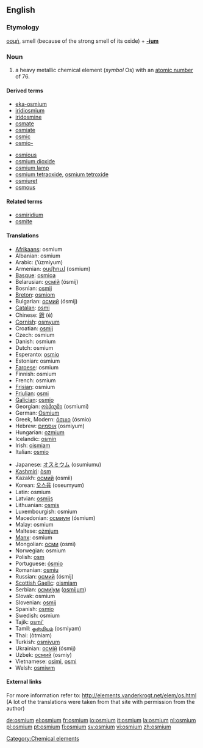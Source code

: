{{see|Osmium}}
==English==
{{elements|Os|rhenium|Re|iridium|Ir}}
===Etymology===
{{Gr.}} [[οσμή]], smell (because of the strong smell of its oxide) + '''[[-ium]]'''

=== Noun ===
{{en-noun|-}}
{{wikipedia}}

# a heavy metallic chemical element (''symbol'' Os) with an [[atomic number]] of 76.

====Derived terms====
{{top2}}
*[[eka-osmium]]
*[[iridiosmium]]
*[[iridosmine]]
*[[osmate]]
*[[osmiate]]
*[[osmic]]
*[[osmio-]]
{{mid2}}
*[[osmious]]
*[[osmium dioxide]]
*[[osmium lamp]]
*[[osmium tetraoxide]], [[osmium tetroxide]]
*[[osmiuret]]
*[[osmous]]
{{bottom}}

====Related terms====
*[[osmiridium]]
*[[osmite]]

==== Translations ====
{{top}}
*[[Afrikaans]]: osmium
*Albanian: osmium
*Arabic: {{ARchar|[[ازميوم]]}} (’úzmiyum) {{m}}
*Armenian: [[օսմիում]] (osmium)
*[[Basque]]: [[osmioa]]
*Belarusian: [[осмiй]] (ósmij) {{m}}
*Bosnian: [[osmij]]
*[[Breton]]: [[osmiom]]
*Bulgarian: [[осмий]] (ósmij) {{m}}
*[[Catalan]]: [[osmi]]
*Chinese: [[鋨]] (é)
*[[Cornish]]: [[osmyum]]
*Croatian: [[osmij]]
*Czech: osmium
*Danish: osmium
*Dutch: osmium {{n}}
*Esperanto: [[osmio]]
*Estonian: osmium
*[[Faroese]]: osmium
*Finnish: osmium
*French: osmium {{m}}
*[[Frisian]]: osmium
*[[Friulian]]: [[osmi]]
*[[Galician]]: [[osmio]]
*Georgian: [[ოსმიუმი]] (osmiumi)
*German: [[Osmium]] {{n}}
*Greek, Modern: [[όσμιο]] (ósmio) {{n}}
*Hebrew: [[אוסמיום]] (osmiyum)
*Hungarian: [[ozmium]]
*Icelandic: [[osmín]]
*Irish: [[oismiam]]
*Italian: [[osmio]] {{m}}
{{mid}}
*Japanese: [[オスミウム]] (osumiumu)
*[[Kashmiri]]: [[òsm]]
*Kazakh: [[осмий]] (osmii)
*Korean: [[오스뮴]] (oseumyum)
*Latin: osmium
*Latvian: [[osmijs]]
*Lithuanian: [[osmis]]
*Luxembourgish: osmium
*Macedonian: [[осмиум]] (ósmium) {{m}}
*Malay: osmium
*Maltese: [[ożmjum]]
*[[Manx]]: osmium
*Mongolian: [[осми]] (osmi)
*Norwegian: osmium
*Polish: [[osm]] {{m}}
*Portuguese: [[ósmio]] {{m}}
*Romanian: [[osmiu]] {{n}}
*Russian: [[осмий]] (ósmij) {{m}}
*[[Scottish Gaelic]]: [[oismiam]]
*Serbian: [[осмиjум]] ([[osmijum]]) {{m}}
*Slovak: osmium
*Slovenian: [[osmij]]
*Spanish: [[osmio]] {{m}}
*Swedish: osmium
*Tajik: [[osmi']]
*Tamil: [[ஒஸ்மியம்]] (osmiyam)
*Thai: {{THchar|[[ออสเมียม]]}} (òtmiam)
*Turkish: [[osmiyum]]
*Ukrainian: [[осмiй]] (ósmij) {{m}}
*Uzbek: [[осмий]] (osmiy)
*Vietnamese: [[osimi]], [[osmi]]
*Welsh: [[osmiwm]]
{{bottom}}

====External links====
For more information refer to:
http://elements.vanderkrogt.net/elem/os.html
(A lot of the translations were taken from that site with permission from the author)

[[Category:Chemical elements]]

[[de:osmium]]
[[el:osmium]]
[[fr:osmium]]
[[io:osmium]]
[[it:osmium]]
[[la:osmium]]
[[nl:osmium]]
[[pl:osmium]]
[[pt:osmium]]
[[fi:osmium]]
[[sv:osmium]]
[[vi:osmium]]
[[zh:osmium]]